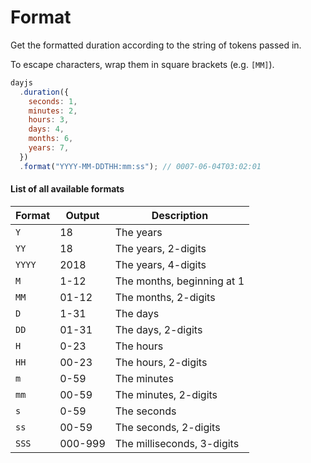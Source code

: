 # Format

Get the formatted duration according to the string of tokens passed in.

To escape characters, wrap them in square brackets (e.g. `[MM]`).

```js
dayjs
  .duration({
    seconds: 1,
    minutes: 2,
    hours: 3,
    days: 4,
    months: 6,
    years: 7,
  })
  .format("YYYY-MM-DDTHH:mm:ss"); // 0007-06-04T03:02:01
```

#### List of all available formats

| Format | Output  | Description                |
| ------ | ------- | -------------------------- |
| `Y`    | 18      | The years                  |
| `YY`   | 18      | The years, 2-digits        |
| `YYYY` | 2018    | The years, 4-digits        |
| `M`    | 1-12    | The months, beginning at 1 |
| `MM`   | 01-12   | The months, 2-digits       |
| `D`    | 1-31    | The days                   |
| `DD`   | 01-31   | The days, 2-digits         |
| `H`    | 0-23    | The hours                  |
| `HH`   | 00-23   | The hours, 2-digits        |
| `m`    | 0-59    | The minutes                |
| `mm`   | 00-59   | The minutes, 2-digits      |
| `s`    | 0-59    | The seconds                |
| `ss`   | 00-59   | The seconds, 2-digits      |
| `SSS`  | 000-999 | The milliseconds, 3-digits |
